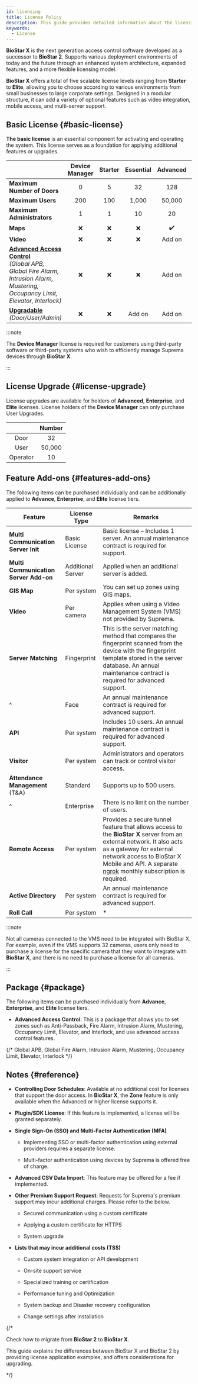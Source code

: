 ```yaml
---
id: licensing
title: License Policy
description: This guide provides detailed information about the licensing policy of BioStar X, which is designed with a modular structure.
keywords:
  - License
---
```


**BioStar X** is the next generation access control software developed as a successor to **BioStar 2**. Supports various deployment environments of today and the future through an enhanced system architecture, expanded features, and a more flexible licensing model.

**BioStar X** offers a total of five scalable license levels ranging from **Starter** to **Elite**, allowing you to choose according to various environments from small businesses to large corporate settings. Designed in a modular structure, it can add a variety of optional features such as video integration, mobile access, and multi-server support. 

## Basic License {#basic-license}

**The basic license** is an essential component for activating and operating the system. This license serves as a foundation for applying additional features or upgrades.

<div className='table--licensing overflow-x'>

| &nbsp;                                                                                                                                          | Device Manager | Starter | Essential | Advanced | Enterprise |  Elite  |
| ----------------------------------------------------------------------------------------------------------------------------------------------- | :------------: | :-----: | :-------: | :------: | :--------: | :-----: |
| **Maximum Number of Doors**                                                                                                                     |        0       |    5    |     32    |    128   |     500    |   2000  |
| **Maximum Users**                                                                                                                               |       200      |   100   |   1,000   |  50,000  |   100,000  | 500,000 |
| **Maximum Administrators**                                                                                                                      |        1       |    1    |     10    |    20    |     40     |   100   |
| **Maps**                                                                                                                                        |        ❌       |    ❌    |     ❌     |    ✔️    |     ✔️     |    ✔️   |
| **Video**                                                                                                                                       |        ❌       |    ❌    |     ❌     |    Add on    |     Add on     |    Add on   |
| [**Advanced Access Control**](#package)<br/>*(Global APB, Global Fire Alarm, Intrusion Alarm, Mustering, Occupancy Limit, Elevator, Interlock)* |        ❌       |    ❌    |     ❌     |    Add on    |     ✔️     |    ✔️   |
| [**Upgradable**](#license-upgrade)<br/>*(Door/User/Admin)*                                                                                      |        ❌       |    ❌    |     Add on    |    Add on    |     Add on     |    Add on   |

</div>

:::note

The **Device Manager** license is required for customers using third-party software or third-party systems who wish to efficiently manage Suprema devices through **BioStar X**.

:::

## License Upgrade {#license-upgrade}

License upgrades are available for holders of **Advanced**, **Enterprise**, and **Elite** licenses. License holders of the **Device Manager** can only purchase User Upgrades.

|  &nbsp;  | Number |
| :------: | :----: |
|   Door   |   32   |
|   User   | 50,000 |
| Operator |   10   |

## Feature Add-ons {#features-add-ons}

The following items can be purchased individually and can be additionally applied to **Advance**, **Enterprise**, and **Elite** license tiers.

<div className='cols3--20-20-60 overflow-x'>

| Feature                               | License Type      | Remarks                                                                                                                                                                                                                                                               |
| ------------------------------------- | ----------------- | --------------------------------------------------------------------------------------------------------------------------------------------------------------------------------------------------------------------------------------------------------------------- |
| **Multi Communication Server Init**   | Basic License     | Basic license – Includes 1 server. An annual maintenance contract is required for support.                                                                                                                                                                            |
| **Multi Communication Server Add-on** | Additional Server | Applied when an additional server is added.                                                                                                                                                                                                                           |
| **GIS Map**                           | Per system        | You can set up zones using GIS maps.                                                                                                                                                                                                                                  |
| **Video**                             | Per camera        | Applies when using a Video Management System (VMS) not provided by Suprema.                                                                                                                                                                                           |
| **Server Matching**                   | Fingerprint       | This is the server matching method that compares the fingerprint scanned from the device with the fingerprint template stored in the server database. An annual maintenance contract is required for advanced support.                                                |
| ^                                     | Face              | An annual maintenance contract is required for advanced support.                                                                                                                                                                                                      |
| **API**                               | Per system        | Includes 10 users. An annual maintenance contract is required for advanced support.                                                                                                                                                                                   |
| **Visitor**                           | Per system        | Administrators and operators can track or control visitor access.                                                                                                                                                                                                     |
| **Attendance Management** (T&amp;A)   | Standard          | Supports up to 500 users.                                                                                                                                                                                                                                             |
| ^                                     | Enterprise        | There is no limit on the number of users.                                                                                                                                                                                                                             |
| **Remote Access**                     | Per system        | Provides a secure tunnel feature that allows access to the **BioStar X** server from an external network. It also acts as a gateway for external network access to BioStar X Mobile and API. A separate [ngrok](https://ngrok.com/) monthly subscription is required. |
| **Active Directory**                  | Per system        | An annual maintenance contract is required for advanced support.                                                                                                                                                                                                      |
| **Roll Call**                         | Per system        | *                                                                                                                                                                                                                                                                     |

</div>

:::note

Not all cameras connected to the VMS need to be integrated with BioStar X. For example, even if the VMS supports 32 cameras, users only need to purchase a license for the specific camera that they want to integrate with **BioStar X**, and there is no need to purchase a license for all cameras.

:::

## Package {#package}

The following items can be purchased individually from **Advance**, **Enterprise**, and **Elite** license tiers.

* **Advanced Access Control**: This is a package that allows you to set zones such as Anti-Passback, Fire Alarm, Intrusion Alarm, Mustering, Occupancy Limit, Elevator, and Interlock, and use advanced access control features.

{/* Global APB, Global Fire Alarm, Intrusion Alarm, Mustering, Occupancy Limit, Elevator, Interlock */}

## Notes {#reference}

* **Controlling Door Schedules**: Available at no additional cost for licenses that support the door access. In **BioStar X**, the **Zone** feature is only available when the Advanced or higher license supports it.

* **Plugin/SDK License**: If this feature is implemented, a license will be granted separately.

* **Single Sign-On (SSO) and Multi-Factor Authentication (MFA)**

  * Implementing SSO or multi-factor authentication using external providers requires a separate license.  

  * Multi-factor authentication using devices by Suprema is offered free of charge.

* **Advanced CSV Data Import**: This feature may be offered for a fee if implemented.

* **Other Premium Support Request**: Requests for Suprema's premium support may incur additional charges. Please refer to the below.

  * Secured communication using a custom certificate

  * Applying a custom certificate for HTTPS

  * System upgrade

* **Lists that may incur additional costs (TSS)**

  * Custom system integration or API development

  * On-site support service

  * Specialized training or certification

  * Performance tuning and Optimization

  * System backup and Disaster recovery configuration

  * Change settings after installation

{/* <NextStep>

<NextItem to='bs2-to-bsx-migration'>

Check how to migrate from **BioStar 2** to **BioStar X**.

</NextItem>
<NextItem to='bsx-licensing-examples'>

This guide explains the differences between BioStar X and BioStar 2 by providing license application examples, and offers considerations for upgrading.

</NextItem>
</NextStep> */}

